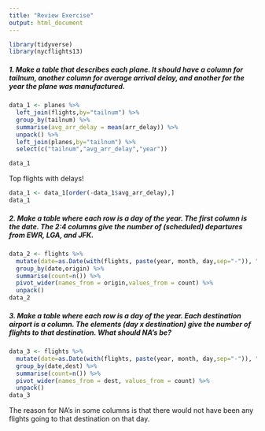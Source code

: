 ```yaml
---
title: "Review Exercise"
output: html_document
---
```


```r
library(tidyverse)
library(nycflights13)
```

##### 1. Make a table that describes each plane. It should have a column for tailnum, another column for average arrival delay, and another for the year the plane was manufactured.
``` r
data_1 <- planes %>% 
  left_join(flights,by="tailnum") %>%
  group_by(tailnum) %>%
  summarise(avg_arr_delay = mean(arr_delay)) %>%
  unpack() %>%
  left_join(planes,by="tailnum") %>%
  select(c("tailnum","avg_arr_delay","year"))

data_1
```

Top flights with delays!
``` r
data_1 <- data_1[order(-data_1$avg_arr_delay),]
data_1
```

##### 2. Make a table where each row is a day of the year. The first column is the date. The 2:4 columns give the number of (scheduled) departures from EWR, LGA, and JFK.
```r
data_2 <- flights %>% 
  mutate(date=as.Date(with(flights, paste(year, month, day,sep="-")), "%Y-%m-%d")) %>%
  group_by(date,origin) %>%
  summarise(count=n()) %>%
  pivot_wider(names_from = origin,values_from = count) %>%
  unpack()
data_2
```

##### 3. Make a table where each row is a day of the year. Each destination airport is a column. The elements (day x destination) give the number of flights to that destination. What should NA’s be?
``` r
data_3 <- flights %>% 
  mutate(date=as.Date(with(flights, paste(year, month, day,sep="-")), "%Y-%m-%d")) %>%
  group_by(date,dest) %>%
  summarise(count=n()) %>%
  pivot_wider(names_from = dest, values_from = count) %>%
  unpack()
data_3
```
The reason for NA's in some columns is that there would not have been any flights going to that destination on that day.